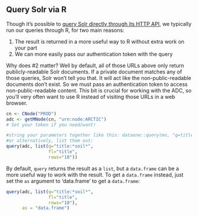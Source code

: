 ## Query Solr via R

Though it's possible to <a href = 'https://nceas.github.io/datateam-training/reference/query-solr-via-a-browser.html' target='_blank'>query Solr directly through its HTTP API</a>, we typically run our queries through R, for two main reasons: 

1. The result is returned in a more useful way to R without extra work on your part
2. We can more easily pass our authentication token with the query

Why does #2 matter? Well by default, all of those URLs above only return publicly-readable Solr documents.
If a private document matches any of those queries, Solr won't tell you that. It will act like the non-public-readable documents don't exist. So we must pass an authentication token to access non-public-readable content. This bit is crucial for working with the ADC, so you'll very often want to use R instead of visiting those URLs in a web browser.

```r
cn <- CNode("PROD")
adc <- getMNode(cn, "urn:node:ARCTIC")
# Set your token if you need/want!

#string your parameters together like this: dataone::query(mn, "q=title:*soil*&fl=title&rows=10")
#or alternatively, list them out:
query(adc, list(q="title:*soil*",
                fl="title",
                rows="10"))
```

By default, `query` returns the result as a `list`, but a `data.frame` can be a more useful way to work with the result. To get a `data.frame` instead, just set the `as` argument to 'data.frame' to get a `data.frame`:

```r
query(adc, list(q="title:*soil*",
                fl="title",
                rows="10"),
      as = "data.frame")
```
